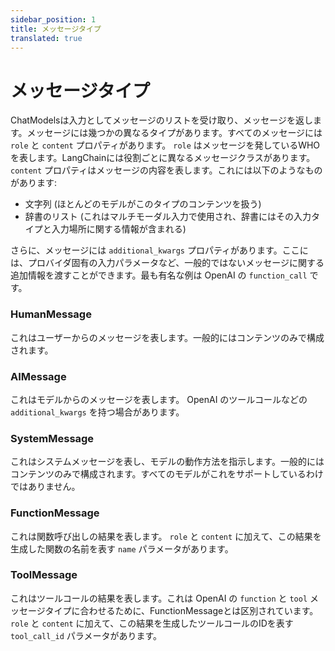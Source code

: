 ```yaml
---
sidebar_position: 1
title: メッセージタイプ
translated: true
---
```


# メッセージタイプ

ChatModelsは入力としてメッセージのリストを受け取り、メッセージを返します。メッセージには幾つかの異なるタイプがあります。すべてのメッセージには `role` と `content` プロパティがあります。 `role` はメッセージを発しているWHOを表します。LangChainには役割ごとに異なるメッセージクラスがあります。 `content` プロパティはメッセージの内容を表します。これには以下のようなものがあります:

- 文字列 (ほとんどのモデルがこのタイプのコンテンツを扱う)
- 辞書のリスト (これはマルチモーダル入力で使用され、辞書にはその入力タイプと入力場所に関する情報が含まれる)

さらに、メッセージには `additional_kwargs` プロパティがあります。ここには、プロバイダ固有の入力パラメータなど、一般的ではないメッセージに関する追加情報を渡すことができます。最も有名な例は OpenAI の `function_call` です。

### HumanMessage

これはユーザーからのメッセージを表します。一般的にはコンテンツのみで構成されます。

### AIMessage

これはモデルからのメッセージを表します。 OpenAI のツールコールなどの `additional_kwargs` を持つ場合があります。

### SystemMessage

これはシステムメッセージを表し、モデルの動作方法を指示します。一般的にはコンテンツのみで構成されます。すべてのモデルがこれをサポートしているわけではありません。

### FunctionMessage

これは関数呼び出しの結果を表します。 `role` と `content` に加えて、この結果を生成した関数の名前を表す `name` パラメータがあります。

### ToolMessage

これはツールコールの結果を表します。これは OpenAI の `function` と `tool` メッセージタイプに合わせるために、FunctionMessageとは区別されています。 `role` と `content` に加えて、この結果を生成したツールコールのIDを表す `tool_call_id` パラメータがあります。
